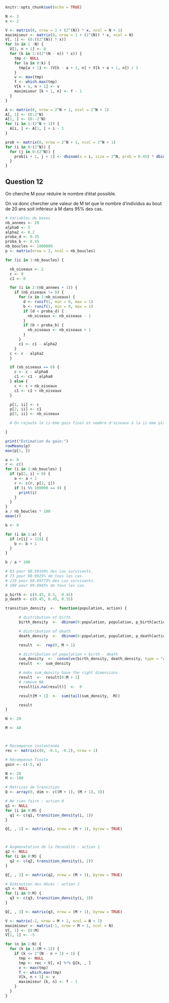 ```r
knitr::opts_chunk$set(echo = TRUE)
```

```r
N <- 3
x <- 2

V <- matrix(0, nrow = 1 + (2^(N)) * x, ncol = N + 1)
maximiseur <- matrix(0, nrow = 1 + (2^(N)) * x, ncol = N)
V[, 1] <- (0:((2^(N)) * x))
for (n in 1 :N) {
  V[1, n + 1] <- 0
  for (k in 1:((2^(N - n)) * x)) {
    tmp <- NULL
    for (a in 0:k) {
      tmp[a + 1] <- (V[k - a + 1, n] + V[k + a + 1, n]) / 2
    }
    v <- max(tmp)
    f <- which.max(tmp)
    V[k + 1, n + 1] <- v
    maximiseur [k + 1, n] <- f - 1
  }
}

A <- matrix(0, nrow = 2^N + 1, ncol = 2^N + 1)
A[, 1] <- (0:2^N)
A[1, ] <- (0:-2^N)
for (i in 1:(2^N + 1)) {
  A[i, ] <- A[1, ] + i - 1
}

prob <- matrix(0, nrow = 2^N + 1, ncol = 2^N + 1)
for (i in 0:(2^N)) {
  for (j in 0:(2^N)) {
    prob[i + 1, j + 1] <- dbinom(x = i, size = 2^N, prob = 0.45) * dbinom(x = j, size = 2^N, prob = 0.45)
  }
}

```

## Question 12

On cherche M pour réduire le nombre d'état possible.

On va donc chercher une valeur de M tel que le nombre d'individus au bout de 20 ans soit inférieur à M dans 95% des cas.

```r

# Variables de bases
nb_annees <- 20
alpha0 <- 5
alpha2 <- 0.2
proba_d <- 0.35
proba_b <- 0.45
nb_boucles <- 1000000
p <- matrix(nrow = 3, ncol = nb_boucles)

for (ii in 1:nb_boucles) {

  nb_oiseaux <- 2
  c <- 0
  c1 <- 0

  for (i in 2:(nb_annees + 1)) {
    if (nb_oiseaux != 0) {
      for (x in 1:nb_oiseaux) {
        d <- runif(1, min = 0, max = 1)
        b <- runif(1, min = 0, max = 1)
        if (d < proba_d) {
          nb_oiseaux <- nb_oiseaux - 1
        }
        if (b < proba_b) {
          nb_oiseaux <- nb_oiseaux + 1
        }
      }
      c1 <- c1 - alpha2
    }
  c <- c - alpha2
  }

  if (nb_oiseaux == 0) {
    c <- c - alpha0
    c1 <- c1 - alpha0
  } else {
    c <- c + nb_oiseaux
    c1 <- c1 + nb_oiseaux
  }

  p[1, ii] <- c
  p[2, ii] <- c1
  p[3, ii] <- nb_oiseaux

  # On rajoute le ii-ème gain final et nombre d'oiseaux à la ii-ème place de la matrice.

}
```

```r
print("Estimation du gain:")
rowMeans(p)
max(p[1, ])
```

```r
a <- 0
r <- c()
for (i in 1:nb_boucles) {
  if (p[2, i] > 0) {
    a <- a + 1
    r <- c(r, p[2, i])
    if (i %% 100000 == 0) {
      print(i)
    }
  }
}
a / nb_boucles * 100
mean(r)

b <- 0

for (i in 1:a) {
  if (r[i] > 119) {
    b <- b + 1
  }
}

b / a * 100

# 83 pour 98.99169% des cas survivants.
# 73 pour 98.9925% de tous les cas.
# 119 pour 99.89773% des cas survivants.
# 109 pour 99.8945% de tous les cas.

```


```r
p_birth <- c(0.45, 0.5,  0.45)
p_death <- c(0.45, 0.45, 0.35)

transition_density  <-  function(population, action) {

      # distribution of birth
      birth_density  <-  dbinom(0:population, population, p_birth[action])

      # distribution of death
      death_density  <-  dbinom(0:population, population, p_death[action])

      result  <-  rep(0, M + 1)

      # distribution of population + birth - death
      sum_density  <-  convolve(birth_density, death_density, type = "open")
      result  <-  sum_density

      # make sum_density have the right dimensions
      result  <-  result[0:M + 1]
      # remove NA
      result[is.na(result)]  <-  0

      result[M + 1]  <-  sum(tail(sum_density, -M))

      result
}

N <- 20

M <- 40



# Récompense instantanée
rec <- matrix(c(0, -0.1, -0.2), nrow = 1)

# Récompense finale
gain <- c(-5, x)

N <- 20
M <- 100

# Matrices de transition
Q <- array(0, dim <- c((M + 1), (M + 1), 3))

# Ne rien faire : action 0
q1 <- NULL
for (i in 0:M) {
  q1 <- c(q1, transition_density(i, 1))
}

Q[, , 1] <- matrix(q1, nrow = (M + 1), byrow = TRUE)



# Augmenatation de la fécondité : action 1
q2 <- NULL
for (i in 0:M) {
  q2 <- c(q2, transition_density(i, 2))
}

Q[, , 2] <- matrix(q2, nrow = (M + 1), byrow = TRUE)

# Diminution des décès : action 2
q3 <- NULL
for (i in 0:M) {
  q3 <- c(q3, transition_density(i, 3))
}

Q[, , 3] <- matrix(q3, nrow = (M + 1), byrow = TRUE)

V <- matrix(-1, nrow = M + 1, ncol = N + 1)
maximiseur <- matrix(-1, nrow = M + 1, ncol = N)
V[, 1] <- (0:M)
V[1, 1] <- -5

for (n in 1:N) {
  for (k in 1:(M + 1)) {
    if (k <= 2^(N - n + 1) + 1) {
      tmp <- NULL
      tmp <- rec + V[, n] %*% Q[k, , ]
      v <- max(tmp)
      f <- which.max(tmp)
      V[k, n + 1] <- v
      maximiseur [k, n] <- f - 1
    }
  }
}
```